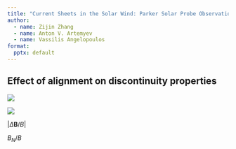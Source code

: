 ```yaml
---
title: "Current Sheets in the Solar Wind: Parker Solar Probe Observations"
author:
  - name: Zijin Zhang
  - name: Anton V. Artemyev
  - name: Vassilis Angelopoulos
format:
  pptx: default
---
```


## Effect of alignment on discontinuity properties

![](../figures/thickness_current.png)

![](../figures/B_angle.png)

$|\Delta \mathbf{B}/B|$

$B_N/B$